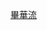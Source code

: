 {{Userbox
  |id = [[File:Butt logo.JPG|40px]]
  |id-s = 
  |id-c = #ff8c00
  |info = 這個用戶喜歡'''[[畢華流]]'''的作品。
  |info-c = #fdf5e6
  |info-s = 10
  |border-c = #CFECEC
}}<includeonly>[[Category:喜歡畢華流作品的維基人|{{PAGENAME}}]]</includeonly><noinclude>
[[Category:書本用戶框模板|畢華流]]
</noinclude>